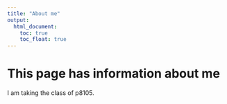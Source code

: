 ```yaml
---
title: "About me"
output: 
  html_document:
    toc: true
    toc_float: true
---
```


# This page has information about me

I am taking the class of p8105.

